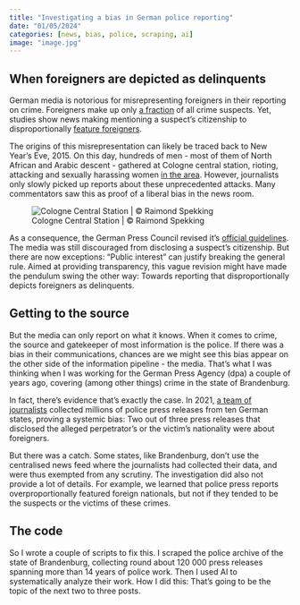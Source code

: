 ```yaml
---
title: "Investigating a bias in German police reporting"
date: "01/05/2024"
categories: [news, bias, police, scraping, ai]
image: "image.jpg"
---
```


## When foreigners are depicted as delinquents

German media is notorious for misrepresenting foreigners in their reporting on crime. Foreigners make up only [a fraction](https://www.bka.de/DE/AktuelleInformationen/StatistikenLagebilder/PolizeilicheKriminalstatistik/PKS2023/pks2023_node.html) of all crime suspects. Yet, studies show news making mentioning a suspect's citizenship to disproportionally [feature foreigners](https://www.researchgate.net/publication/350173643_Die_Getriebenen_Immer_haufiger_berichten_Leitmedien_uber_auslandische_Tatverdachtige_und_folgen_damit_rechtspopulistischen_Deutungsmustern).

The origins of this misrepresentation can likely be traced back to New Year's Eve, 2015. On this day, hundreds of men - most of them of North African and Arabic descent - gathered at Cologne central station, rioting, attacking and sexually harassing women [in the area](https://en.wikipedia.org/wiki/2015%E2%80%9316_New_Year%27s_Eve_sexual_assaults_in_Germany). However, journalists only slowly picked up reports about these unprecedented attacks. Many commentators saw this as proof of a liberal bias in the news room.

![Cologne Central Station \| © Raimond Spekking](https://upload.wikimedia.org/wikipedia/commons/3/3d/K%C3%B6lner_Dom_-_Nordseite_und_Bahnhofsvorplatz_bei_Nacht_-_Ausschnitt_%288117-19%29.jpg)

As a consequence, the German Press Council revised it's [official guidelines](https://www.presserat.de/pressekodex.html). The media was still discouraged from disclosing a suspect's citizenship. But there are now exceptions: "Public interest" can justify breaking the general rule. Aimed at providing transparency, this vague revision might have made the pendulum swing the other way: Towards reporting that disproportionally depicts foreigners as delinquents.

## Getting to the source

But the media can only report on what it knows. When it comes to crime, the source and gatekeeper of most information is the police. If there was a bias in their communications, chances are we might see this bias appear on the other side of the information pipeline - the media. That's what I was thinking when I was working for the German Press Agency (dpa) a couple of years ago, covering (among other things) crime in the state of Brandenburg.

In fact, there's evidence that's exactly the case. In 2021, [a team of journalists](https://www.ndr.de/fernsehen/sendungen/panorama3/Polizei-nennt-Nationalitaeten-regional-sehr-unterschiedlich,polizeimeldungen102.html) collected millions of police press releases from ten German states, proving a systemic bias: Two out of three press releases that disclosed the alleged perpetrator's or the victim's nationality were about foreigners.

But there was a catch. Some states, like Brandenburg, don't use the centralised news feed where the journalists had collected their data, and were thus exempted from any scrutiny. The investigation did also not provide a lot of details. For example, we learned that police press reports overproportionally featured foreign nationals, but not if they tended to be the suspects or the victims of these crimes.

## The code

So I wrote a couple of scripts to fix this. I scraped the police archive of the state of Brandenburg, collecting round about 120 000 press releases spanning more than 14 years of police work. Then I used AI to systematically analyze their work. How I did this: That's going to be the topic of the next two to three posts.
